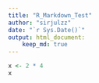 ```yaml
---
title: "R_Markdown_Test"
author: "sirjulzz"
date: "`r Sys.Date()`"
output: html_document:
    keep_md: true
---
```

```r
x <- 2 * 4
x
```